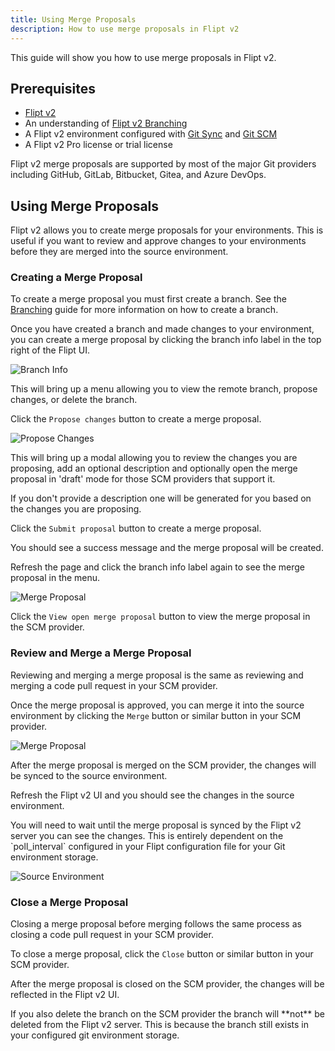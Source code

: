 ```yaml
---
title: Using Merge Proposals
description: How to use merge proposals in Flipt v2
---
```


This guide will show you how to use merge proposals in Flipt v2.


<V2Pro />

## Prerequisites

- [Flipt v2](/v2/quickstart)
- An understanding of [Flipt v2 Branching](/v2/guides/user/environments/branches)
- A Flipt v2 environment configured with [Git Sync](/v2/guides/operations/environments/git-sync) and [Git SCM](/v2/guides/operations/environments/git-scm)
- A Flipt v2 Pro license or trial license

<Note>
  Flipt v2 merge proposals are supported by most of the major Git providers
  including GitHub, GitLab, Bitbucket, Gitea, and Azure DevOps.
</Note>

## Using Merge Proposals

Flipt v2 allows you to create merge proposals for your environments. This is useful if you want to review and approve changes to your environments before they are merged into the source environment.

### Creating a Merge Proposal

To create a merge proposal you must first create a branch. See the [Branching](/v2/guides/user/environments/branches) guide for more information on how to create a branch.

Once you have created a branch and made changes to your environment, you can create a merge proposal by clicking the branch info label in the top right of the Flipt UI.

![Branch Info](/v2/images/guides/user/environments/merge_proposals/branch_info.png)

This will bring up a menu allowing you to view the remote branch, propose changes, or delete the branch.

Click the `Propose changes` button to create a merge proposal.

![Propose Changes](/v2/images/guides/user/environments/merge_proposals/create_proposal.png)

This will bring up a modal allowing you to review the changes you are proposing, add an optional description and optionally open the merge proposal in 'draft' mode for those SCM providers that support it.

<Tip>
  If you don't provide a description one will be generated for you based on the
  changes you are proposing.
</Tip>

Click the `Submit proposal` button to create a merge proposal.

You should see a success message and the merge proposal will be created.

Refresh the page and click the branch info label again to see the merge proposal in the menu.

![Merge Proposal](/v2/images/guides/user/environments/merge_proposals/merge_proposal.png)

Click the `View open merge proposal` button to view the merge proposal in the SCM provider.

### Review and Merge a Merge Proposal

Reviewing and merging a merge proposal is the same as reviewing and merging a code pull request in your SCM provider.

Once the merge proposal is approved, you can merge it into the source environment by clicking the `Merge` button or similar button in your SCM provider.

![Merge Proposal](/v2/images/guides/user/environments/merge_proposals/github_merge.png)

After the merge proposal is merged on the SCM provider, the changes will be synced to the source environment.

Refresh the Flipt v2 UI and you should see the changes in the source environment.

<Note>
  You will need to wait until the merge proposal is synced by the Flipt v2
  server you can see the changes. This is entirely dependent on the
  `poll_interval` configured in your Flipt configuration file for your Git
  environment storage.
</Note>

![Source Environment](/v2/images/guides/user/environments/merge_proposals/source_environment.png)

### Close a Merge Proposal

Closing a merge proposal before merging follows the same process as closing a code pull request in your SCM provider.

To close a merge proposal, click the `Close` button or similar button in your SCM provider.

After the merge proposal is closed on the SCM provider, the changes will be reflected in the Flipt v2 UI.

<Warning>
  If you also delete the branch on the SCM provider the branch will **not** be
  deleted from the Flipt v2 server. This is because the branch still exists in
  your configured git environment storage.
</Warning>
